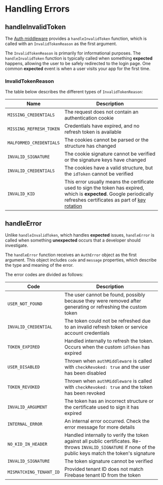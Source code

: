 # Handling Errors

## handleInvalidToken

The [Auth middleware](/docs/usage/middleware) provides a `handleInvalidToken` function, which is called with an `InvalidTokenReason` as the first argument.

The `InvalidTokenReason` is primarily for informational purposes. The `handleInvalidToken` function is typically called when something **expected** happens, allowing the user to be safely redirected to the login page. One common **expected** event is when a user visits your app for the first time.

### InvalidTokenReason

The table below describes the different types of `InvalidTokenReason`:

| Name                    | Description                                                                                                                                                                                                                      |
| ----------------------- | -------------------------------------------------------------------------------------------------------------------------------------------------------------------------------------------------------------------------------- |
| `MISSING_CREDENTIALS`   | The request does not contain an authentication cookie                                                                                                                                                                            |
| `MISSING_REFRESH_TOKEN` | Credentials have expired, and no refresh token is available                                                                                                                                                                      |
| `MALFORMED_CREDENTIALS` | The cookies cannot be parsed or the structure has changed                                                                                                                                                                        |
| `INVALID_SIGNATURE`     | The cookie signature cannot be verified or the signature keys have changed                                                                                                                                                       |
| `INVALID_CREDENTIALS`   | The cookies have a valid structure, but the `idToken` cannot be verified                                                                                                                                                         |
| `INVALID_KID`           | This error usually means the certificate used to sign the token has expired, which is **expected**. Google periodically refreshes certificates as part of [key rotation](https://developer.okta.com/docs/concepts/key-rotation/) |

## handleError

Unlike `handleInvalidToken`, which handles **expected** issues, `handleError` is called when something **unexpected** occurs that a developer should investigate.

The `handleError` function receives an `AuthError` object as the first argument. This object includes `code` and `message` properties, which describe the type and meaning of the error.

The error codes are divided as follows:

| Code | Description |
| ---- | ----------- |
| `USER_NOT_FOUND` | The user cannot be found, possibly because they were removed after generating or refreshing the custom token |
| `INVALID_CREDENTIAL` | The token could not be refreshed due to an invalid refresh token or service account credentials |
| `TOKEN_EXPIRED` | Handled internally to refresh the token. Occurs when the custom `idToken` has expired |
| `USER_DISABLED` | Thrown when `authMiddleware` is called with `checkRevoked: true` and the user has been disabled |
| `TOKEN_REVOKED` | Thrown when `authMiddleware` is called with `checkRevoked: true` and the token has been revoked |
| `INVALID_ARGUMENT` | The token has an incorrect structure or the certificate used to sign it has expired |
| `INTERNAL_ERROR` | An internal error occurred. Check the error message for more details |
| `NO_KID_IN_HEADER` | Handled internally to verify the token against all public certificates. Re-throws `INVALID_SIGNATURE` if none of the public keys match the token's signature |
| `INVALID_SIGNATURE` | The token signature cannot be verified |
| `MISMATCHING_TENANT_ID` | Provided tenant ID does not match Firebase tenant ID from the token |
